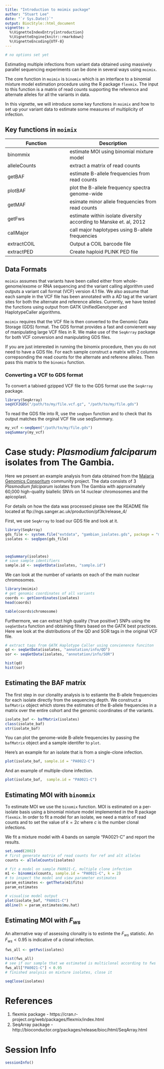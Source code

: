 ```yaml
---
title: "Introduction to moimix package"
author: "Stuart Lee"
date: "`r Sys.Date()`"
output: BiocStyle::html_document
vignette: >
  %\VignetteIndexEntry{introduction}
  %\VignetteEngine{knitr::rmarkdown}
  %\VignetteEncoding{UTF-8}
---
```

```r
# no options set yet
```

Estimating multiple infections from variant data obtained using massively parallel 
sequencing experiments can be done in several ways using `moimix`. 

The core function in `moimix` is  `binomix` which is an interface to
a binomial mixture model estimation procedure using the R package `flexmix`. The input
to this function is a matrix of read counts supporting the reference and alternate alleles
for all the variants in data. 

In this vignette, we will introduce some key functions in `moimix` and how
to set up your variant data to estimate some measures of multiplicity of infection.

## Key functions in `moimix`

Function | Description
---------|-------------
binommix | estimate MOI using binomial mixture model
alleleCounts | extract a matrix of read counts
getBAF | estimate B-allele frequencies from read counts
plotBAF | plot the B-allele frequency spectra genome-wide
getMAF | esimate minor allele frequencies from read counts
getFws | estimate within isolate diversity according to Manske et. al, 2012
callMajor | call major haplotypes using B-allele frequencies
extractCOIL | Output a COIL barcode file
extractPED | Create haploid PLINK PED file 

## Data Formats

`moimix` assumes that variants have been called either from whole-genome/exome or RNA
sequencing and the variant calling algorithm used outputs a variant call format (VCF) version 4.1
file. We also assume that each sample in the VCF file has been annotated with a AD tag
at the variant sites for both the alternate and reference alleles. Currently, we have tested the functions using output from GATK UnifiedGenotyper and HaplotypeCaller algorithms. 

`moimix` requires that the VCF file is then converted to the Genomic Data Storage (GDS) format. The GDS format provides a fast and convienent way of manipulating large VCF files in R. We make use of the `SeqArray` package 
for both VCF conversion and manipulating GDS files.

If you are just interested in running the binomix procedure, then you do not need
to have a GDS file. For each sample construct a matrix with 2 columns
correpsonding the read counts for the alternate and referene alleles. Then pass this matrix
to the `binomix` function.


### Converting a VCF to GDS format
To convert a tabixed gzipped VCF file to the GDS format use the `SeqArray`
package.

```r
library(SeqArray)
seqVCF2GDS("/path/to/my/file.vcf.gz", "/path/to/my/file.gds")

```

To read the GDS file into R, use the `seqOpen` function and to check that its
output matches the orginal VCF file use seqSummary.
```r
my_vcf <-seqOpen("/path/to/my/file.gds")
seqSummary(my_vcf)
```

# Case study: _Plasmodium falciparum_ isolates from The Gambia. 

Here we present an example analysis from data obtained from the [Malaria Genomics
Consoritum](https://www.malariagen.net/projects/parasite/pf) community project.
The data consists of 3 _Plasmodium falciparum_ isolates from The Gambia with 
approximately 60,000 high-quality biallelic SNVs on 14 nuclear chromosomes and the
apicoplast. 

For details on how the data was processed please see the README file located at
ftp://ngs.sanger.ac.uk/production/pf3k/release_4/

First, we use `SeqArray` to load our GDS file and look at it.
```r
library(SeqArray)
gds_file <- system.file("extdata", "gambian_isolates.gds", package = "moimix")
isolates <- seqOpen(gds_file)



seqSummary(isolates)
# save sample identifiers
sample.id <- seqGetData(isolates, "sample.id")
```

We can look at the number of variants on each of the main nuclear chromosomes.

```r
library(moimix)
# get genomic coordinates of all variants
coords <- getCoordinates(isolates)
head(coords)

table(coords$chromosome)
```

Furthermore, we can extract high quality ('true positive') SNPs using the `seqGetData` 
function and obtaining filters based on the GATK best practices. 
Here we look at the distributions of the QD and SOR tags in the original VCF file.

```r
# extract tags from GATK Haplotype Caller using convienence funciton
qd <- seqGetData(isolates, "annotation/info/QD")
sor <- seqGetData(isolates, "annotation/info/SOR") 

hist(qd)
hist(sor)

```

## Estimating the BAF matrix
The first step in our clonality analysis is to estiamte the B-allele frequencies
for each isolate directly from the sequencing depth. 
We construct a `bafMatrix` object which stores the estimates of the B-allele 
frequencies in a matrix over the entire cohort and the genomic coordinates
of the variants.

```r
isolate_baf <- bafMatrix(isolates)
class(isolate_baf)
str(isolate_baf)
```

You can plot the genome-wide B-allele frequencies by passing the `bafMatrix` object
and a sample identifer to `plot`.

Here's an example for an isolate that is from a single-clone infection.
```r
plot(isolate_baf, sample.id = "PA0022-C")
```

And an example of multiple-clone infection.
```r
plot(isolate_baf,  sample.id = "PA0021-C")
```

## Estimating MOI with `binommix`

To estimate MOI we use the `binomix` function. MOI is estimated on a per-isolate
basis using a binomial mixture model implemented in the R package `flexmix`. 
In order to fit a model for an isolate, we need a matrix of read counts and to
set the value of $k=2c$ where $c$ is the number clonal infections.

We fit a mixture model with 4 bands on sample "PA0021-C" and report the results.

```r
set.seed(2002)
# first generate matrix of read counts for ref and alt alleles
counts <- alleleCounts(isolates)

# fit a model on sample PA0021-C, multiple clone infection
m1 <- binommix(counts, sample.id = "PA0021-C", k = 2)
# to inspect the model and view parameter estimates
param_estimates <- getTheta(m1$fits)
param_estimates

# visualise model output
plot(isolate_baf, "PA0021-C")
abline(h = param_estimates$mu.hat)

```

## Estimating MOI with $F_{ws}$ 
An alternative way of assessing clonality is to estimte the $F_{ws}$ statistic.
An $F_{ws} < 0.95$ is indicative of a clonal infection.

```r
fws_all <- getFws(isolates)

hist(fws_all)
# see if our sample that we estimated is multiclonal according to fws
fws_all["PA0021-C"] < 0.95
# finished analysis on mixture isolates, close it

seqClose(isolates)
```

# References
1. flexmix package - https://cran.r-project.org/web/packages/flexmix/index.html
2. SeqArray package - http://bioconductor.org/packages/release/bioc/html/SeqArray.html


# Session Info

```r
sessionInfo()
```


